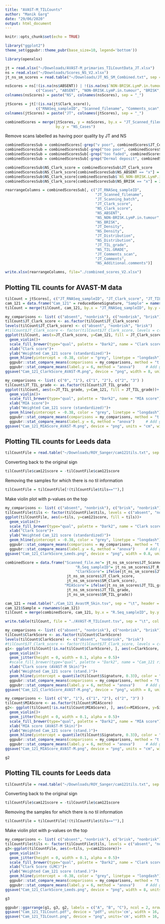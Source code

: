 ```yaml
---
title: "AVAST-M_TILCounts"
author: "Manik Garg"
date: "29/06/2020"
output: html_document
---
```


```r
knitr::opts_chunk$set(echo = TRUE)
```

```r
library("ggplot2")
theme_set(ggpubr::theme_pubr(base_size=10, legend='bottom'))
```

```r
library(openxlsx)
```

```r
jt = read.xlsx("~/Downloads/AVAST-M_primaries_TILCountData_JT.xlsx")
ns = read.xlsx("~/Downloads/Scores_NS_V2.xlsx")
jt_ns_sm_scores = read.table("~/Downloads/JT_NS_SM_Combined.txt", sep = "\t", header = TRUE, quote = "")
```

```r
nsScores = ns[!(is.na(ns$ABSENT)) | !(is.na(ns$`NON-BRISK.LymP.in.tumour`)) | !(is.na(ns$BRISK)), 
              c("Cases", "ABSENT", "NON-BRISK.LymP.in.tumour", "BRISK", "TIL.GRADE", "Additional.comments", "Density", "Distribution")]
colnames(nsScores) = paste("NS", colnames(nsScores), sep = "_")
```

```r
jtScores = jt[!(is.na(jt$Clark_score)), 
              c("RNASeq_sampleID", "Scanned_filename", "Comments_scan", "Clark_score", "TIL_grade", "Comments", "Density", "Distribution", "Scanning_batch")]
colnames(jtScores) = paste("JT", colnames(jtScores), sep = "_")
```

```r
combinedScores = merge(jtScores, y = nsScores, by.x = "JT_Scanned_filename",
                       by.y = "NS_Cases")
```

Remove scans labelled as having poor quality by JT and NS
```r
combinedScoresSub = combinedScores[-grep("v poor", combinedScores$JT_Comments, ignore.case = TRUE), ]
combinedScoresSub = combinedScoresSub[-grep("too poor", combinedScoresSub$JT_Comments, ignore.case = TRUE), ]
combinedScoresSub = combinedScoresSub[-grep("too faded", combinedScoresSub$JT_Comments, ignore.case = TRUE), ]
combinedScoresSub = combinedScoresSub[-grep("Dermal deposit", combinedScoresSub$NS_Additional.comments, ignore.case = FALSE), ]
```

```r
combinedScoresSub$NS_Clark_score = combinedScoresSub$JT_Clark_score
combinedScoresSub$NS_Clark_score[combinedScoresSub$NS_ABSENT == "x"] = 0
combinedScoresSub$NS_Clark_score[combinedScoresSub$`NS_NON-BRISK.LymP.in.tumour` == "x"] = 1
combinedScoresSub$NS_Clark_score[combinedScoresSub$NS_BRISK == "x"] = 2
```

```r
rearrangeColumns = combinedScoresSub[, c("JT_RNASeq_sampleID", 
                                         "JT_Scanned_filename",
                                         "JT_Scanning_batch",
                                         "JT_Clark_score",
                                         "NS_Clark_score",
                                         "NS_ABSENT", 
                                         "NS_NON-BRISK.LymP.in.tumour", 
                                         "NS_BRISK", 
                                         "JT_Density",
                                         "NS_Density",
                                         "JT_Distribution",
                                         "NS_Distribution",
                                         "JT_TIL_grade",
                                         "NS_TIL.GRADE",
                                         "JT_Comments_scan",
                                         "JT_Comments",
                                         "NS_Additional.comments")]
```

```r
write.xlsx(rearrangeColumns, file="./combined_scores_V2.xlsx")
```

## Plotting TIL counts for AVAST-M data

```r
tilCount = jtScores[, c("JT_RNASeq_sampleID", "JT_Clark_score", "JT_TIL_grade")]
cam_121 = data.frame("Cam_121" = reducedGeneSignature, "Sample" = names(reducedGeneSignature))
tilCount = merge(tilCount, cam_121, by.x = "JT_RNASeq_sampleID", by.y = "Sample")
```

```r
my_comparisons <- list( c("absent", "nonbrisk"), c("nonbrisk", "brisk"), c("absent", "brisk") )
tilCount$JT_Clark_score <- as.factor(tilCount$JT_Clark_score)
levels(tilCount$JT_Clark_score) <- c("absent", "nonbrisk", "brisk")
#tilCount$JT_Clark_score <- factor(tilCount$JT_Clark_score, levels = c("absent", "nonbrisk", "brisk"))
ggplot(tilCount, aes(x=JT_Clark_score, y=Cam_121, fill = JT_Clark_score))+
  geom_violin()+
  scale_fill_brewer(type="qual", palette = "Dark2", name = "Clark score")+
  xlab("Clark score")+
  ylab("Weighted Cam_121 score (standardized)")+
  geom_hline(yintercept = -0.38, color = "grey", linetype = "longdash")+
  ggpubr::stat_compare_means(comparisons = my_comparisons, method = "t.test")+ # Add pairwise comparisons p-value
  ggpubr::stat_compare_means(label.y = 6, method = "anova")     # Add global p-value
ggsave("Cam_121_ClarkScore_AVAST-M.png", device = "png", width = 8, units = "cm")
```

```r
my_comparisons <- list( c("0", "1"), c("1", "2"), c("2", "3") )
tilCount$JT_TIL_grade <- as.factor(tilCount$JT_TIL_grade)
ggplot(tilCount, aes(x=JT_TIL_grade, y=Cam_121, fill = JT_TIL_grade))+
  geom_violin()+
  scale_fill_brewer(type="qual", palette = "Dark2", name = "MIA score")+
  xlab("MIA score")+
  ylab("Weighted Cam_121 score (standardized)")+
  geom_hline(yintercept = -0.38, color = "grey", linetype = "longdash")+
  ggpubr::stat_compare_means(comparisons = my_comparisons, method = "t.test")+ # Add pairwise comparisons p-value
  ggpubr::stat_compare_means(label.y = 6, method = "anova")     # Add global p-value
ggsave("Cam_121_MIAScore_AVAST-M.png", device = "png", units = "cm", width = 8)
```
## Plotting TIL counts for Leeds data

```r
tilCountFile = read.table("~/Downloads/ROY_Sanger/cam121tils.txt", sep = "\t", header = TRUE, quote = "")
```
Converting back to the original sign
```r
tilCountFile$cam121score = -tilCountFile$cam121score
```
Removing the samples for which there is no til information
```r
tilCountFile = tilCountFile[!(tilCountFile$tils==""),]
```

Make violin plot with p-values on the top
```r
my_comparisons <- list( c("absent", "nonbrisk"), c("brisk", "nonbrisk"), c("absent", "brisk") )
tilCountFile$tils <- factor(tilCountFile$tils, levels = c("absent", "nonbrisk", "brisk"))
ggplot(tilCountFile, aes(x=tils, y=cam121score, fill = tils))+
  geom_violin()+
  scale_fill_brewer(type="qual", palette = "Dark2", name = "Clark score")+
  xlab("Clark Score")+
  ylab("Weighted Cam_121 score (standardized)")+
  geom_hline(yintercept = -0.38, color = "grey", linetype = "longdash")+
  ggpubr::stat_compare_means(comparisons = my_comparisons, method = "t.test")+ # Add pairwise comparisons p-value
  ggpubr::stat_compare_means(label.y = 6, method = "anova")     # Add global p-value
ggsave("Cam_121_ClarkScore_Leeds.png", device = "png", width = 0.8, units = "cm")
```

```r
combinedScore = data.frame("Scanned_file.me"= jt_ns_sm_scores$JT_Scanned_file.me, 
                                "R.Seq_sampleID"= jt_ns_sm_scores$JT_R.Seq_sampleID, 
                                "ClarkScore"= ifelse(jt_ns_sm_scores$JT_Clark_score==jt_ns_sm_scores$NS_Clark_score,
                            jt_ns_sm_scores$JT_Clark_score, 
                            jt_ns_sm_scores$SM_Clark_score),
                           "MIAScore"= ifelse(jt_ns_sm_scores$JT_TIL_grade==jt_ns_sm_scores$NS_TIL.GRADE,
                            jt_ns_sm_scores$JT_TIL_grade, 
                            jt_ns_sm_scores$SM_TIL_grade))

```

```r
cam_121 = read.table("./Cam_121_AvastM_Skin.tsv", sep = "\t", header = TRUE, quote = "")
cam_121$Sample = rownames(cam_121)
tilCount = merge(combinedScore, cam_121, by.x = "R.Seq_sampleID", by.y = "Sample")
```

```r
write.table(tilCount, file = "./AVAST-M_TILCount.tsv", sep = "\t", col.names = TRUE, row.names = FALSE, quote = FALSE)
```

```r
my_comparisons <- list( c("absent", "nonbrisk"), c("nonbrisk", "brisk"), c("absent", "brisk") )
tilCount$ClarkScore <- as.factor(tilCount$ClarkScore)
levels(tilCount$ClarkScore) <- c("absent", "nonbrisk", "brisk")
#tilCount$JT_Clark_score <- factor(tilCount$JT_Clark_score, levels = c("absent", "nonbrisk", "brisk"))
g1<- ggplot(tilCount[!is.na(tilCount$ClarkScore), ], aes(x=ClarkScore, y=Signature))+
  geom_violin()+
  geom_jitter(height = 0, width = 0.1, alpha = 0.5)+
  #scale_fill_brewer(type="qual", palette = "Dark2", name = "Cam_121 risk group")+
  xlab("Clark score (AVAST-M Skin)")+
  ylab("Weighted Cam_121 score (stand.)")+
  geom_hline(yintercept = quantile(tilCount$Signature, 0.33), color = "grey", linetype = "longdash")+
  ggpubr::stat_compare_means(comparisons = my_comparisons, method = "t.test")+ # Add pairwise comparisons p-value
  ggpubr::stat_compare_means(label.y = 6, method = "anova")     # Add global p-value
ggsave("Cam_121_ClarkScore_AVAST-M.png", device = "png", width = 8, units = "cm")
```
```r
my_comparisons <- list( c("0", "1"), c("1", "2"), c("2", "3") )
tilCount$MIAScore <- as.factor(tilCount$MIAScore)
g2<- ggplot(tilCount[!is.na(tilCount$MIAScore), ], aes(x=MIAScore, y=Signature))+
  geom_violin()+
  geom_jitter(height = 0, width = 0.1, alpha = 0.5)+
  scale_fill_brewer(type="qual", palette = "Dark2", name = "MIA score")+
  xlab("MIA score (AVAST-M Skin)")+
  ylab("Weighted Cam_121 score (stand.)")+
  geom_hline(yintercept = quantile(tilCount$Signature, 0.33), color = "grey", linetype = "longdash")+
  ggpubr::stat_compare_means(comparisons = my_comparisons, method = "t.test")+ # Add pairwise comparisons p-value
  ggpubr::stat_compare_means(label.y = 6, method = "anova")     # Add global p-value
ggsave("Cam_121_MIAScore_AVAST-M.png", device = "png", units = "cm", width = 8)

```
```r
g2
```
## Plotting TIL counts for Leeds data

```r
tilCountFile = read.table("~/Downloads/ROY_Sanger/cam121tils.txt", sep = "\t", header = TRUE, quote = "")
```
Converting back to the original sign
```r
tilCountFile$cam121score = -tilCountFile$cam121score
```
Removing the samples for which there is no til information
```r
tilCountFile = tilCountFile[!(tilCountFile$tils==""),]
```

Make violin plot with p-values on the top
```r
my_comparisons <- list( c("absent", "nonbrisk"), c("brisk", "nonbrisk"), c("absent", "brisk") )
tilCountFile$tils <- factor(tilCountFile$tils, levels = c("absent", "nonbrisk", "brisk"))
g3<-ggplot(tilCountFile, aes(x=tils, y=cam121score))+
  geom_violin()+
  geom_jitter(height = 0, width = 0.1, alpha = 0.5)+
  scale_fill_brewer(type="qual", palette = "Dark2", name = "Clark score")+
  xlab("Clark Score (LMC)")+
  ylab("Weighted Cam_121 score (stand.)")+
  geom_hline(yintercept = -0.38, color = "grey", linetype = "longdash")+
  ggpubr::stat_compare_means(comparisons = my_comparisons, method = "t.test")+ # Add pairwise comparisons p-value
  ggpubr::stat_compare_means(label.y = 6, method = "anova")     # Add global p-value
ggsave("Cam_121_ClarkScore_Leeds.png", device = "png", width = 8, units = "cm")
```
```r
g3
```
```r
ggpubr::ggarrange(g1, g3, g2, labels = c("A", "B", "C"), ncol = 2, nrow = 2, hjust = c(0.1, 0.1, 0.1))
ggsave("Cam_121_TILCount.pdf", device = "pdf", units='cm', width = 16, height = 16)
ggsave("Cam_121_TILCount.png", device = "png", units='cm', width = 16, height = 16 )
```

